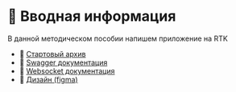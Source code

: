 # 🔗 Вводная информация

В данной методическом пособии напишем приложение на RTK

- 🔗 [Стартовый архив](https://github.com/xxx)
- 🔗 [Swagger документация](https://musicfun.it-incubator.app/api)
- 🔗 [Websocket документация](https://musicfun.it-incubator.app/async-api)
- 🔗 [Дизайн (figma)](https://www.figma.com/design/AxTPd4AS8oAgdEF4dDgLis/MusicFun?node-id=0-1&p=f&t=wFEKRKkGBUV0gXt5-0)
